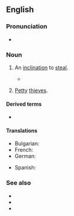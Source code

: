 ==English==

===Pronunciation===
* {{audio|en|En-au-sticky fingers.ogg|Audio (AU)}}

===Noun===
{{en-plural noun}}

# {{lb|en|idiomatic}} An [[inclination]] to [[steal]].
#: {{ux|en|You'd better lock up your belongings before handing your keys to a valet; some of them have '''sticky fingers'''.}}
#* {{quote-book|en|year=2010|title={{w|A Visit from the Goon Squad}}|author=Jennifer Egan|authorlink=Jennifer Egan|chapter=Pure Language|passage=‘She was great,’ Bennie said. ‘I was crazy about her. But it turned out she had '''sticky fingers'''.’ He glanced at Alex. ‘She stole things.’}}
# {{lb|en|idiomatic}} [[petty|Petty]] [[thief|thieves]].
#: {{ux|en|There are too many '''sticky fingers''' around for me to leave my purse unattended.}}

====Derived terms====
* {{l|en|sticky-fingered}}

====Translations====
{{trans-top|petty thief}}
* Bulgarian: {{t|bg|джебчия|m}}
* French: {{t+|fr|chapardeur|m}}
* German: {{t+|de|Langfinger|m}}
{{trans-mid}}
* Spanish: {{t+|es|amigo de lo ajeno}}
{{trans-bottom}}

===See also===
* {{l|en|five-finger discount}}
* {{l|en|long arms}}
* {{l|en|pilfery}}